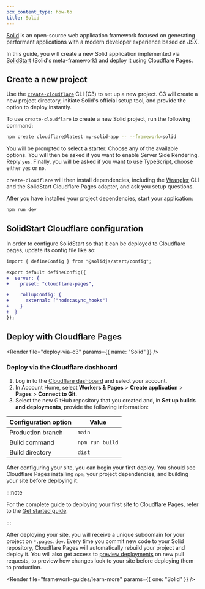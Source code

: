 ```yaml
---
pcx_content_type: how-to
title: Solid
---
```



[Solid](https://www.solidjs.com/) is an open-source web application framework focused on generating performant applications with a modern developer experience based on JSX.

In this guide, you will create a new Solid application implemented via [SolidStart](https://start.solidjs.com/getting-started/what-is-solidstart) (Solid's meta-framework) and deploy it using Cloudflare Pages.

## Create a new project

Use the [`create-cloudflare`](https://www.npmjs.com/package/create-cloudflare) CLI (C3) to set up a new project. C3 will create a new project directory, initiate Solid's official setup tool, and provide the option to deploy instantly.

To use `create-cloudflare` to create a new Solid project, run the following command:

```sh
npm create cloudflare@latest my-solid-app -- --framework=solid
```

You will be prompted to select a starter. Choose any of the available options. You will then be asked if you want to enable Server Side Rendering. Reply `yes`. Finally, you will be asked if you want to use TypeScript, choose either `yes` or `no`.

`create-cloudflare` will then install dependencies, including the [Wrangler](/workers/wrangler/install-and-update/#check-your-wrangler-version) CLI and the SolidStart Cloudflare Pages adapter, and ask you setup questions.

After you have installed your project dependencies, start your application:

```sh
npm run dev
```

## SolidStart Cloudflare configuration

<Render file="c3-adapter" />

In order to configure SolidStart so that it can be deployed to Cloudflare pages, update its config file like so:

```diff
import { defineConfig } from "@solidjs/start/config";

export default defineConfig({
+  server: {
+    preset: "cloudflare-pages",

+    rollupConfig: {
+      external: ["node:async_hooks"]
+    }
+  }
});
```

<Render file="tutorials-before-you-start" />

<Render file="framework-guides/create-github-repository" />

## Deploy with Cloudflare Pages

<Render file="deploy-via-c3" params={{ name: "Solid" }} />

### Deploy via the Cloudflare dashboard

1. Log in to the [Cloudflare dashboard](https://dash.cloudflare.com/) and select your account.
2. In Account Home, select **Workers & Pages** > **Create application** > **Pages** > **Connect to Git**.
3. Select the new GitHub repository that you created and, in **Set up builds and deployments**, provide the following information:

<div>

| Configuration option | Value           |
| -------------------- | --------------- |
| Production branch    | `main`          |
| Build command        | `npm run build` |
| Build directory      | `dist`          |

</div>

After configuring your site, you can begin your first deploy. You should see Cloudflare Pages installing `npm`, your project dependencies, and building your site before deploying it.

:::note

For the complete guide to deploying your first site to Cloudflare Pages, refer to the [Get started guide](/pages/get-started/).

:::

After deploying your site, you will receive a unique subdomain for your project on `*.pages.dev`.
Every time you commit new code to your Solid repository, Cloudflare Pages will automatically rebuild your project and deploy it. You will also get access to [preview deployments](/pages/configuration/preview-deployments/) on new pull requests, to preview how changes look to your site before deploying them to production.

<Render file="framework-guides/learn-more" params={{ one: "Solid" }} />
